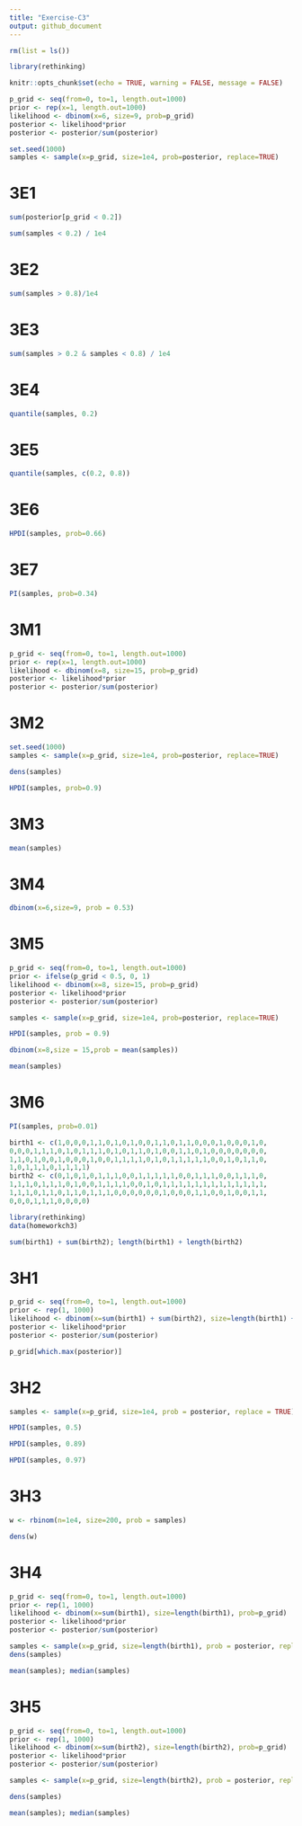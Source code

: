 ```yaml
---
title: "Exercise-C3"
output: github_document
---
```


```r
rm(list = ls())
```

```r
library(rethinking)
```


```r
knitr::opts_chunk$set(echo = TRUE, warning = FALSE, message = FALSE)
```

```r
p_grid <- seq(from=0, to=1, length.out=1000)
prior <- rep(x=1, length.out=1000)
likelihood <- dbinom(x=6, size=9, prob=p_grid)
posterior <- likelihood*prior
posterior <- posterior/sum(posterior)

set.seed(1000)
samples <- sample(x=p_grid, size=1e4, prob=posterior, replace=TRUE)
```

# 3E1
```r
sum(posterior[p_grid < 0.2])
```

```r
sum(samples < 0.2) / 1e4
```

# 3E2
```r
sum(samples > 0.8)/1e4
```

# 3E3
```r
sum(samples > 0.2 & samples < 0.8) / 1e4
```

# 3E4
```r
quantile(samples, 0.2)
```

# 3E5
```r
quantile(samples, c(0.2, 0.8))
```

# 3E6
```r
HPDI(samples, prob=0.66)
```

# 3E7
```r
PI(samples, prob=0.34)
```

# 3M1
```r
p_grid <- seq(from=0, to=1, length.out=1000)
prior <- rep(x=1, length.out=1000)
likelihood <- dbinom(x=8, size=15, prob=p_grid)
posterior <- likelihood*prior
posterior <- posterior/sum(posterior)

```

# 3M2

```r
set.seed(1000)
samples <- sample(x=p_grid, size=1e4, prob=posterior, replace=TRUE)
```

```r
dens(samples)
```

```r
HPDI(samples, prob=0.9)
```

# 3M3
```r
mean(samples)
```

# 3M4
```r
dbinom(x=6,size=9, prob = 0.53)
```

# 3M5
```r
p_grid <- seq(from=0, to=1, length.out=1000)
prior <- ifelse(p_grid < 0.5, 0, 1)
likelihood <- dbinom(x=8, size=15, prob=p_grid)
posterior <- likelihood*prior
posterior <- posterior/sum(posterior)
```

```r
samples <- sample(x=p_grid, size=1e4, prob=posterior, replace=TRUE)
```

```r
HPDI(samples, prob = 0.9)
```


```r
dbinom(x=8,size = 15,prob = mean(samples))
```


```r
mean(samples)
```

# 3M6
```r
PI(samples, prob=0.01)
```


```r
birth1 <- c(1,0,0,0,1,1,0,1,0,1,0,0,1,1,0,1,1,0,0,0,1,0,0,0,1,0,
0,0,0,1,1,1,0,1,0,1,1,1,0,1,0,1,1,0,1,0,0,1,1,0,1,0,0,0,0,0,0,0,
1,1,0,1,0,0,1,0,0,0,1,0,0,1,1,1,1,0,1,0,1,1,1,1,1,0,0,1,0,1,1,0,
1,0,1,1,1,0,1,1,1,1)
birth2 <- c(0,1,0,1,0,1,1,1,0,0,1,1,1,1,1,0,0,1,1,1,0,0,1,1,1,0,
1,1,1,0,1,1,1,0,1,0,0,1,1,1,1,0,0,1,0,1,1,1,1,1,1,1,1,1,1,1,1,1,
1,1,1,0,1,1,0,1,1,0,1,1,1,0,0,0,0,0,0,1,0,0,0,1,1,0,0,1,0,0,1,1,
0,0,0,1,1,1,0,0,0,0)
```


```r
library(rethinking)
data(homeworkch3)
```


```r
sum(birth1) + sum(birth2); length(birth1) + length(birth2)
```

# 3H1
```r
p_grid <- seq(from=0, to=1, length.out=1000)
prior <- rep(1, 1000)
likelihood <- dbinom(x=sum(birth1) + sum(birth2), size=length(birth1) + length(birth2), prob=p_grid)
posterior <- likelihood*prior
posterior <- posterior/sum(posterior)
```


```r
p_grid[which.max(posterior)]
```

# 3H2
```r
samples <- sample(x=p_grid, size=1e4, prob = posterior, replace = TRUE)
```


```r
HPDI(samples, 0.5)
```


```r
HPDI(samples, 0.89)
```


```r
HPDI(samples, 0.97)
```

# 3H3
```r
w <- rbinom(n=1e4, size=200, prob = samples)
```


```r
dens(w)
```

# 3H4
```r
p_grid <- seq(from=0, to=1, length.out=1000)
prior <- rep(1, 1000)
likelihood <- dbinom(x=sum(birth1), size=length(birth1), prob=p_grid)
posterior <- likelihood*prior
posterior <- posterior/sum(posterior)
```

```r
samples <- sample(x=p_grid, size=length(birth1), prob = posterior, replace = TRUE)
dens(samples)
```
```r
mean(samples); median(samples)
```


# 3H5
```r
p_grid <- seq(from=0, to=1, length.out=1000)
prior <- rep(1, 1000)
likelihood <- dbinom(x=sum(birth2), size=length(birth2), prob=p_grid)
posterior <- likelihood*prior
posterior <- posterior/sum(posterior)
```


```r
samples <- sample(x=p_grid, size=length(birth2), prob = posterior, replace = TRUE)
```

```r
dens(samples)
```
```r
mean(samples); median(samples)
```

